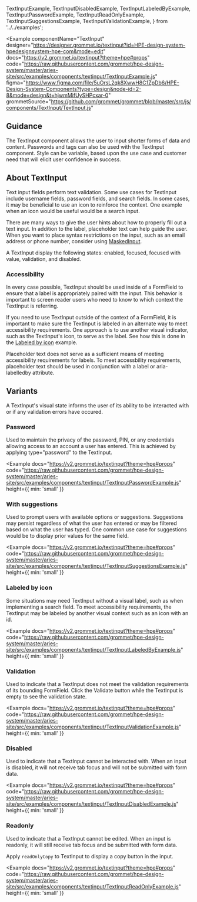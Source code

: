   TextInputExample,
  TextInputDisabledExample,
  TextInputLabeledByExample,
  TextInputPasswordExample,
  TextInputReadOnlyExample,
  TextInputSuggestionsExample,
  TextInputValidationExample,
} from '../../examples';

<Example
  componentName="TextInput"
  designer="https://designer.grommet.io/textinput?id=HPE-design-system-hpedesignsystem-hpe-com&mode=edit"
  docs="https://v2.grommet.io/textinput?theme=hpe#props"
  code="https://raw.githubusercontent.com/grommet/hpe-design-system/master/aries-site/src/examples/components/textinput/TextInputExample.js"
  figma="https://www.figma.com/file/5uOrsL2qk8XwwH8C1ZpDb6/HPE-Design-System-Components?type=design&node-id=2-8&mode=design&t=hjwmMifUySHPcxar-0"
  grommetSource="https://github.com/grommet/grommet/blob/master/src/js/components/TextInput/TextInput.js"
>
  <TextInputExample />
</Example>

## Guidance

The TextInput component allows the user to input shorter forms of data and content. Passwords and tags can also be used with the TextInput component. Style can be variable, based upon the use case and customer need that will elicit user confidence in success.

## About TextInput

Text input fields perform text validation. Some use cases for TextInput include username fields, password fields, and search fields. In some cases, it may be beneficial to use an icon to reinforce the context. One example when an icon would be useful would be a search input.

There are many ways to give the user hints about how to properly fill out a text input. In addition to the label, placeholder text can help guide the user. When you want to place syntax restrictions on the input, such as an email address or phone number, consider using [MaskedInput](/components/maskedinput).

A TextInput display the following states: enabled, focused, focused with value, validation, and disabled.

### Accessibility

In every case possible, TextInput should be used inside of a FormField to ensure that a label is appropriately paired with the input. This behavior is important to screen reader users who need to know to which context the TextInput is referring.

If you need to use TextInput outside of the context of a FormField, it is important to make sure the TextInput is labeled in an alternate way to meet accessibility requirements. One approach is to use another visual indicator, such as the TextInput's icon, to serve as the label. See how this is done in the [Labeled by icon](#labeled-by-icon) example.

Placeholder text does not serve as a sufficient means of meeting accessibility requirements for labels. To meet accessbility requirements, placeholder text should be used in conjunction with a label or aria-labelledby attribute.

## Variants

A TextInput's visual state informs the user of its ability to be interacted with or if any validation errors have occured.

### Password

Used to maintain the privacy of the password, PIN, or any credentials allowing access to an account a user has entered. This is achieved by applying type="password" to the TextInput.

<Example
  docs="https://v2.grommet.io/textinput?theme=hpe#props"
  code="https://raw.githubusercontent.com/grommet/hpe-design-system/master/aries-site/src/examples/components/textinput/TextInputPasswordExample.js"
  height={{ min: 'small' }}
>
  <TextInputPasswordExample />
</Example>

### With suggestions

Used to prompt users with available options or suggestions. Suggestions may persist regardless of what the user has entered or may be filtered based on what the user has typed. One common use case for suggestions would be to display prior values for the same field.

<Example
  docs="https://v2.grommet.io/textinput?theme=hpe#props"
  code="https://raw.githubusercontent.com/grommet/hpe-design-system/master/aries-site/src/examples/components/textinput/TextInputSuggestionsExample.js"
  height={{ min: 'small' }}
>
  <TextInputSuggestionsExample />
</Example>

### Labeled by icon

Some situations may need TextInput without a visual label, such as when implementing a search field. To meet accessibility requirements, the TextInput may be labeled by another visual context such as an icon with an id.

<Example
  docs="https://v2.grommet.io/textinput?theme=hpe#props"
  code="https://raw.githubusercontent.com/grommet/hpe-design-system/master/aries-site/src/examples/components/textinput/TextInputLabeledByExample.js"
  height={{ min: 'small' }}
>
  <TextInputLabeledByExample />
</Example>

### Validation

Used to indicate that a TextInput does not meet the validation requirements of its bounding FormField. Click the Validate button while the TextInput is empty to see the validation state.

<Example
  docs="https://v2.grommet.io/textinput?theme=hpe#props"
  code="https://raw.githubusercontent.com/grommet/hpe-design-system/master/aries-site/src/examples/components/textinput/TextInputValidationExample.js"
  height={{ min: 'small' }}
>
  <TextInputValidationExample />
</Example>

### Disabled

Used to indicate that a TextInput cannot be interacted with. When an input is disabled, it will not receive tab focus and will not be submitted with form data.

<Example
  docs="https://v2.grommet.io/textinput?theme=hpe#props"
  code="https://raw.githubusercontent.com/grommet/hpe-design-system/master/aries-site/src/examples/components/textinput/TextInputDisabledExample.js"
  height={{ min: 'small' }}
>
  <TextInputDisabledExample />
</Example>

### Readonly

Used to indicate that a TextInput cannot be edited. When an input is readonly, it will still receive tab focus and be submitted with form data.

Apply `readOnlyCopy` to TextInput to display a copy button in the input.

<Example
  docs="https://v2.grommet.io/textinput?theme=hpe#props"
  code="https://raw.githubusercontent.com/grommet/hpe-design-system/master/aries-site/src/examples/components/textinput/TextInputReadOnlyExample.js"
  height={{ min: 'small' }}
>
  <TextInputReadOnlyExample />
</Example>
